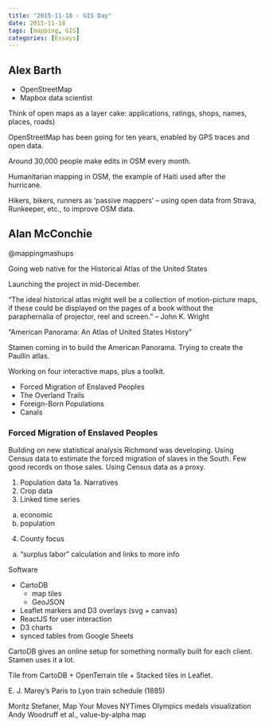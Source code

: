 ```yaml
---
title: "2015-11-18 - GIS Day"
date: 2015-11-18
tags: [mapping, GIS]
categories: [Essays]
---
```


## Alex Barth

- OpenStreetMap
- Mapbox data scientist

Think of open maps as a layer cake: applications, ratings, shops, names, places, roads)

OpenStreetMap has been going for ten years, enabled by GPS traces and open data.

Around 30,000 people make edits in OSM every month.

Humanitarian mapping in OSM, the example of Haiti used after the hurricane.

Hikers, bikers, runners as 'passive mappers' -- using open data from Strava, Runkeeper, etc., to improve OSM data.

## Alan McConchie

@mappingmashups

Going web native for the Historical Atlas of the United States

Launching the project in mid-December.

"The ideal historical atlas might well be a collection of motion-picture maps, if these could be displayed on the pages of a book without the paraphernalia of projector, reel and screen." -- John K. Wright

"American Panorama: An Atlas of United States History"

Stamen coming in to build the American Panorama. Trying to create the Paullin atlas.

Working on four interactive maps, plus a toolkit.

- Forced Migration of Enslaved Peoples
- The Overland Trails
- Foreign-Born Populations
- Canals

### Forced Migration of Enslaved Peoples

Building on new statistical analysis Richmond was developing. Using Census data to estimate the forced migration of slaves in the South. Few good records on those sales. Using Census data as a proxy.

1. Population data
  1a. Narratives
2. Crop data
3. Linked time series
  a. economic
  b. population
4. County focus
  a. "surplus labor" calculation and links to more info

Software

- CartoDB
  - map tiles
  - GeoJSON
- Leaflet markers and D3 overlays (svg + canvas)
- ReactJS for user interaction
- D3 charts
- synced tables from Google Sheets

CartoDB gives an online setup for something normally built for each client. Stamen uses it a lot.

Tile from CartoDB + OpenTerrain tile + Stacked tiles in Leaflet.

E. J. Marey's Paris to Lyon train schedule (1885)

Moritz Stefaner, Map Your Moves
NYTimes Olympics medals visualization
Andy Woodruff et al., value-by-alpha map
